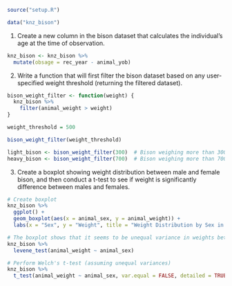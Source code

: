 ```r
source("setup.R")
```

```r
data("knz_bison")
```

1.  Create a new column in the bison dataset that calculates the individual's age at the time of observation.
```r
knz_bison <- knz_bison %>%
  mutate(obsage = rec_year - animal_yob)
```

2. Write a function that will first filter the bison dataset based on any user-specified weight threshold (returning the filtered dataset).
```r
bison_weight_filter <- function(weight) {
  knz_bison %>%
    filter(animal_weight > weight)
}

weight_threshold = 500

bison_weight_filter(weight_threshold)
```

```r
light_bison <- bison_weight_filter(300)  # Bison weighing more than 300 units
heavy_bison <- bison_weight_filter(700)  # Bison weighing more than 700 units
```

3.  Create a boxplot showing weight distribution between male and female bison, and then conduct a t-test to see if weight is significantly difference between males and females.
```r
# Create boxplot
knz_bison %>% 
  ggplot() +
  geom_boxplot(aes(x = animal_sex, y = animal_weight)) +
  labs(x = "Sex", y = "Weight", title = "Weight Distribution by Sex in Bison")

# The boxplot shows that it seems to be unequal variance in weights between male and female, so we use Levene test to prove
knz_bison %>% 
  levene_test(animal_weight ~ animal_sex)

# Perform Welch's t-test (assuming unequal variances)
knz_bison %>% 
  t_test(animal_weight ~ animal_sex, var.equal = FALSE, detailed = TRUE)

```

